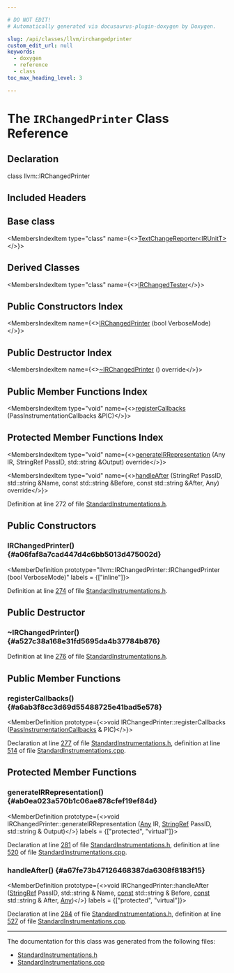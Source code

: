 ```yaml
---

# DO NOT EDIT!
# Automatically generated via docusaurus-plugin-doxygen by Doxygen.

slug: /api/classes/llvm/irchangedprinter
custom_edit_url: null
keywords:
  - doxygen
  - reference
  - class
toc_max_heading_level: 3

---
```





# The `IRChangedPrinter` Class Reference

<DoxygenPage pluginConfig={pluginConfig}>



## Declaration

<CodeBlock>class llvm::IRChangedPrinter</CodeBlock>

## Included Headers

<IncludesList>
<IncludesListItem
  filePath="llvm/Passes/StandardInstrumentations.h"
  permalink="/docs/api/files/include/include/llvm/include/llvm/passes/standardinstrumentations-h"
  isLocal="true" />
</IncludesList>

## Base class

<MembersIndex>

<MembersIndexItem
  type="class"
  name={<><a href="/docs/api/classes/llvm/textchangereporter">TextChangeReporter&lt;IRUnitT&gt;</a></>}>
</MembersIndexItem>

</MembersIndex>

## Derived Classes

<MembersIndex>

<MembersIndexItem
  type="class"
  name={<><a href="/docs/api/classes/llvm/irchangedtester">IRChangedTester</a></>}>
</MembersIndexItem>

</MembersIndex>

## Public Constructors Index

<MembersIndex>

<MembersIndexItem
  name={<><a href="#a06faf8a7cad447d4c6bb5013d475002d">IRChangedPrinter</a> (bool VerboseMode)</>}>
</MembersIndexItem>

</MembersIndex>

## Public Destructor Index

<MembersIndex>

<MembersIndexItem
  name={<><a href="#a527c38a168e31fd5695da4b37784b876">~IRChangedPrinter</a> () override</>}>
</MembersIndexItem>

</MembersIndex>

## Public Member Functions Index

<MembersIndex>

<MembersIndexItem
  type="void"
  name={<><a href="#a6ab3f8cc3d69d55488725e41bad5e578">registerCallbacks</a> (PassInstrumentationCallbacks &amp;PIC)</>}>
</MembersIndexItem>

</MembersIndex>

## Protected Member Functions Index

<MembersIndex>

<MembersIndexItem
  type="void"
  name={<><a href="#ab0ea023a570b1c06ae878cfef19ef84d">generateIRRepresentation</a> (Any IR, StringRef PassID, std::string &amp;Output) override</>}>
</MembersIndexItem>

<MembersIndexItem
  type="void"
  name={<><a href="#a67fe73b47126468387da6308f8183f15">handleAfter</a> (StringRef PassID, std::string &amp;Name, const std::string &amp;Before, const std::string &amp;After, Any) override</>}>
</MembersIndexItem>

</MembersIndex>


Definition at line 272 of file <a href="/docs/api/files/include/include/llvm/include/llvm/passes/standardinstrumentations-h">StandardInstrumentations.h</a>.

<SectionDefinition>

## Public Constructors

### IRChangedPrinter() {#a06faf8a7cad447d4c6bb5013d475002d}

<MemberDefinition
  prototype="llvm::IRChangedPrinter::IRChangedPrinter (bool VerboseMode)"
  labels = {["inline"]}>

Definition at line <a href="/docs/api/files/include/include/llvm/include/llvm/passes/standardinstrumentations-h/#l00274">274</a> of file <a href="/docs/api/files/include/include/llvm/include/llvm/passes/standardinstrumentations-h">StandardInstrumentations.h</a>.
</MemberDefinition>

</SectionDefinition>

<SectionDefinition>

## Public Destructor

### ~IRChangedPrinter() {#a527c38a168e31fd5695da4b37784b876}

<MemberDefinition
  prototype="IRChangedPrinter::~IRChangedPrinter ()">

Definition at line <a href="/docs/api/files/include/include/llvm/include/llvm/passes/standardinstrumentations-h/#l00276">276</a> of file <a href="/docs/api/files/include/include/llvm/include/llvm/passes/standardinstrumentations-h">StandardInstrumentations.h</a>.
</MemberDefinition>

</SectionDefinition>

<SectionDefinition>

## Public Member Functions

### registerCallbacks() {#a6ab3f8cc3d69d55488725e41bad5e578}

<MemberDefinition
  prototype={<>void IRChangedPrinter::registerCallbacks (<a href="/docs/api/classes/llvm/passinstrumentationcallbacks">PassInstrumentationCallbacks</a> &amp; PIC)</>}>

Declaration at line <a href="/docs/api/files/include/include/llvm/include/llvm/passes/standardinstrumentations-h/#l00277">277</a> of file <a href="/docs/api/files/include/include/llvm/include/llvm/passes/standardinstrumentations-h">StandardInstrumentations.h</a>, definition at line <a href="/docs/api/files/lib/lib/passes/standardinstrumentations-cpp/#l00514">514</a> of file <a href="/docs/api/files/lib/lib/passes/standardinstrumentations-cpp">StandardInstrumentations.cpp</a>.
</MemberDefinition>

</SectionDefinition>

<SectionDefinition>

## Protected Member Functions

### generateIRRepresentation() {#ab0ea023a570b1c06ae878cfef19ef84d}

<MemberDefinition
  prototype={<>void IRChangedPrinter::generateIRRepresentation (<a href="/docs/api/classes/llvm/any">Any</a> IR, <a href="/docs/api/classes/llvm/stringref">StringRef</a> PassID, std::string &amp; Output)</>}
  labels = {["protected", "virtual"]}>

Declaration at line <a href="/docs/api/files/include/include/llvm/include/llvm/passes/standardinstrumentations-h/#l00281">281</a> of file <a href="/docs/api/files/include/include/llvm/include/llvm/passes/standardinstrumentations-h">StandardInstrumentations.h</a>, definition at line <a href="/docs/api/files/lib/lib/passes/standardinstrumentations-cpp/#l00520">520</a> of file <a href="/docs/api/files/lib/lib/passes/standardinstrumentations-cpp">StandardInstrumentations.cpp</a>.
</MemberDefinition>

### handleAfter() {#a67fe73b47126468387da6308f8183f15}

<MemberDefinition
  prototype={<>void IRChangedPrinter::handleAfter (<a href="/docs/api/classes/llvm/stringref">StringRef</a> PassID, std::string &amp; Name, <a href="/docs/api/files/lib/lib/target/lib/target/aarch64/aarch64promoteconstant-cpp/#a90f8350fecae261c25be85d38b451bff">const</a> std::string &amp; Before, <a href="/docs/api/files/lib/lib/target/lib/target/aarch64/aarch64promoteconstant-cpp/#a90f8350fecae261c25be85d38b451bff">const</a> std::string &amp; After, <a href="/docs/api/classes/llvm/any">Any</a>)</>}
  labels = {["protected", "virtual"]}>

Declaration at line <a href="/docs/api/files/include/include/llvm/include/llvm/passes/standardinstrumentations-h/#l00284">284</a> of file <a href="/docs/api/files/include/include/llvm/include/llvm/passes/standardinstrumentations-h">StandardInstrumentations.h</a>, definition at line <a href="/docs/api/files/lib/lib/passes/standardinstrumentations-cpp/#l00527">527</a> of file <a href="/docs/api/files/lib/lib/passes/standardinstrumentations-cpp">StandardInstrumentations.cpp</a>.
</MemberDefinition>

</SectionDefinition>

<hr/>

The documentation for this class was generated from the following files:

<ul>
<li><a href="/docs/api/files/include/include/llvm/include/llvm/passes/standardinstrumentations-h">StandardInstrumentations.h</a></li>
<li><a href="/docs/api/files/lib/lib/passes/standardinstrumentations-cpp">StandardInstrumentations.cpp</a></li>
</ul>

</DoxygenPage>
